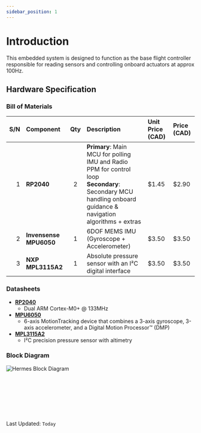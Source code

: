 ```yaml
---
sidebar_position: 1
---
```


# Introduction
This embedded system is designed to function as the base flight controller responsible for reading sensors and controlling onboard actuators at approx 100Hz. <br/>

## Hardware Specification


### Bill of Materials 
|  S/N   | Component                   | Qty | Description  | Unit Price (CAD) | Price (CAD) |
|  --:   | :--                         | :-: | :--          | :--   | :--   |
|   1    | <b>RP2040</b>               |  2  | <b>Primary</b>: Main MCU for polling IMU and Radio PPM for control loop <br/><b>Secondary</b>: Secondary MCU handling onboard guidance & navigation algorithms + extras| $1.45 | $2.90 |
|   2    | <b>Invensense MPU6050</b>   |  1  | 6DOF MEMS IMU (Gyroscope + Accelerometer)  | $3.50 | $3.50 |
|   3    | <b>NXP MPL3115A2</b>        |  1  | Absolute pressure sensor with an I²C digital interface  | $3.50 | $3.50 |

### Datasheets
- [<b>RP2040</b>](https://datasheets.raspberrypi.org/rp2040/rp2040-datasheet.pdf)
   - Dual ARM Cortex-M0+ @ 133MHz
- [<b>MPU6050</b>](https://datasheet.lcsc.com/lcsc/1811071024_TDK-InvenSense-MPU-6050_C24112.pdf)
   -  6-axis MotionTracking device that combines a 3-axis gyroscope, 3-axis accelerometer, and a Digital Motion Processor™ (DMP)
- [<b>MPL3115A2</b>](https://www.nxp.com/docs/en/data-sheet/MPL3115A2.pdf)
   - I²C precision pressure sensor with altimetry

### Block Diagram

![Hermes Block Diagram](_imgs/hermes_block.png)


<br/> <br/> <br/> <br/> <br/> <br/> 

Last Updated: <code>Today</code>